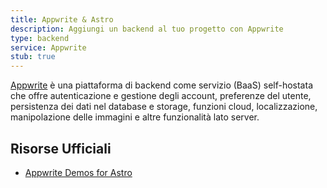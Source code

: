 ```yaml
---
title: Appwrite & Astro
description: Aggiungi un backend al tuo progetto con Appwrite
type: backend
service: Appwrite
stub: true
---
```


[Appwrite](https://appwrite.io/) è una piattaforma di backend come servizio (BaaS) self-hostata che offre autenticazione e gestione degli account, preferenze del utente, persistenza dei dati nel database e storage, funzioni cloud, localizzazione, manipolazione delle immagini e altre funzionalità lato server.

## Risorse Ufficiali
- [Appwrite Demos for Astro](https://github.com/appwrite/demos-for-astro)
